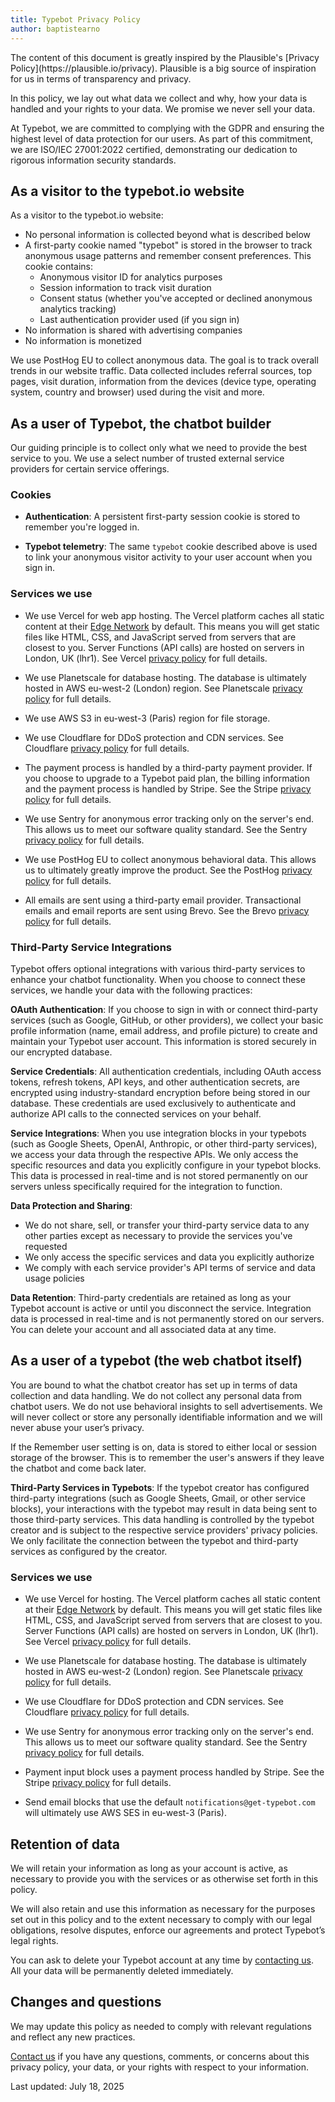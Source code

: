 ```yaml
---
title: Typebot Privacy Policy
author: baptistearno
---
```


<Info>
  The content of this document is greatly inspired by the Plausible's [Privacy
  Policy](https://plausible.io/privacy). Plausible is a big source of
  inspiration for us in terms of transparency and privacy.
</Info>

In this policy, we lay out what data we collect and why, how your data is handled and your rights to your data. We promise we never sell your data.

At Typebot, we are committed to complying with the GDPR and ensuring the highest level of data protection for our users. As part of this commitment, we are ISO/IEC 27001:2022 certified, demonstrating our dedication to rigorous information security standards.

## As a visitor to the typebot.io website

As a visitor to the typebot.io website:

- No personal information is collected beyond what is described below
- A first-party cookie named "typebot" is stored in the browser to track anonymous usage patterns and remember consent preferences. This cookie contains:
  - Anonymous visitor ID for analytics purposes
  - Session information to track visit duration
  - Consent status (whether you've accepted or declined anonymous analytics tracking)
  - Last authentication provider used (if you sign in)
- No information is shared with advertising companies
- No information is monetized

We use PostHog EU to collect anonymous data. The goal is to track overall trends in our website traffic. Data collected includes referral sources, top pages, visit duration, information from the devices (device type, operating system, country and browser) used during the visit and more.

## As a user of Typebot, the chatbot builder

Our guiding principle is to collect only what we need to provide the best service to you. We use a select number of trusted external service providers for certain service offerings.

### Cookies

- **Authentication**: A persistent first-party session cookie is stored to remember you're logged in.

- **Typebot telemetry**: The same `typebot` cookie described above is used to link your anonymous visitor activity to your user account when you sign in.

### Services we use

- We use Vercel for web app hosting. The Vercel platform caches all static content at their [Edge Network](https://vercel.com/docs/edge-network/overview) by default. This means you will get static files like HTML, CSS, and JavaScript served from servers that are closest to you. Server Functions (API calls) are hosted on servers in London, UK (lhr1). See Vercel [privacy policy](https://vercel.com/legal/privacy-policy) for full details.

- We use Planetscale for database hosting. The database is ultimately hosted in AWS eu-west-2 (London) region. See Planetscale [privacy policy](https://planetscale.com/legal/privacy) for full details.

- We use AWS S3 in eu-west-3 (Paris) region for file storage.

- We use Cloudflare for DDoS protection and CDN services. See Cloudflare [privacy policy](https://www.cloudflare.com/privacypolicy) for full details.

- The payment process is handled by a third-party payment provider. If you choose to upgrade to a Typebot paid plan, the billing information and the payment process is handled by Stripe. See the Stripe [privacy policy](https://stripe.com/privacy) for full details.

- We use Sentry for anonymous error tracking only on the server's end. This allows us to meet our software quality standard. See the Sentry [privacy policy](https://sentry.io/privacy/) for full details.

- We use PostHog EU to collect anonymous behavioral data. This allows us to ultimately greatly improve the product. See the PostHog [privacy policy](https://posthog.com/privacy) for full details.

- All emails are sent using a third-party email provider. Transactional emails and email reports are sent using Brevo. See the Brevo [privacy policy](https://www.brevo.com/legal/privacypolicy) for full details.

### Third-Party Service Integrations

Typebot offers optional integrations with various third-party services to enhance your chatbot functionality. When you choose to connect these services, we handle your data with the following practices:

**OAuth Authentication**: If you choose to sign in with or connect third-party services (such as Google, GitHub, or other providers), we collect your basic profile information (name, email address, and profile picture) to create and maintain your Typebot user account. This information is stored securely in our encrypted database.

**Service Credentials**: All authentication credentials, including OAuth access tokens, refresh tokens, API keys, and other authentication secrets, are encrypted using industry-standard encryption before being stored in our database. These credentials are used exclusively to authenticate and authorize API calls to the connected services on your behalf.

**Service Integrations**: When you use integration blocks in your typebots (such as Google Sheets, OpenAI, Anthropic, or other third-party services), we access your data through the respective APIs. We only access the specific resources and data you explicitly configure in your typebot blocks. This data is processed in real-time and is not stored permanently on our servers unless specifically required for the integration to function.

**Data Protection and Sharing**:

- We do not share, sell, or transfer your third-party service data to any other parties except as necessary to provide the services you've requested
- We only access the specific services and data you explicitly authorize
- We comply with each service provider's API terms of service and data usage policies

**Data Retention**: Third-party credentials are retained as long as your Typebot account is active or until you disconnect the service. Integration data is processed in real-time and is not permanently stored on our servers. You can delete your account and all associated data at any time.

## As a user of a typebot (the web chatbot itself)

You are bound to what the chatbot creator has set up in terms of data collection and data handling. We do not collect any personal data from chatbot users. We do not use behavioral insights to sell advertisements. We will never collect or store any personally identifiable information and we will never abuse your user’s privacy.

If the Remember user setting is on, data is stored to either local or session storage of the browser. This is to remember the user's answers if they leave the chatbot and come back later.

**Third-Party Services in Typebots**: If the typebot creator has configured third-party integrations (such as Google Sheets, Gmail, or other service blocks), your interactions with the typebot may result in data being sent to those third-party services. This data handling is controlled by the typebot creator and is subject to the respective service providers' privacy policies. We only facilitate the connection between the typebot and third-party services as configured by the creator.

### Services we use

- We use Vercel for hosting. The Vercel platform caches all static content at their [Edge Network](https://vercel.com/docs/edge-network/overview) by default. This means you will get static files like HTML, CSS, and JavaScript served from servers that are closest to you. Server Functions (API calls) are hosted on servers in London, UK (lhr1). See Vercel [privacy policy](https://vercel.com/legal/privacy-policy) for full details.

- We use Planetscale for database hosting. The database is ultimately hosted in AWS eu-west-2 (London) region. See Planetscale [privacy policy](https://planetscale.com/legal/privacy) for full details.

- We use Cloudflare for DDoS protection and CDN services. See Cloudflare [privacy policy](https://www.cloudflare.com/privacypolicy) for full details.

- We use Sentry for anonymous error tracking only on the server's end. This allows us to meet our software quality standard. See the Sentry [privacy policy](https://sentry.io/privacy/) for full details.

- Payment input block uses a payment process handled by Stripe. See the Stripe [privacy policy](https://stripe.com/privacy) for full details.

- Send email blocks that use the default `notifications@get-typebot.com` will ultimately use AWS SES in eu-west-3 (Paris).

## Retention of data

We will retain your information as long as your account is active, as necessary to provide you with the services or as otherwise set forth in this policy.

We will also retain and use this information as necessary for the purposes set out in this policy and to the extent necessary to comply with our legal obligations, resolve disputes, enforce our agreements and protect Typebot’s legal rights.

You can ask to delete your Typebot account at any time by [contacting us](mailto:contact@typebot.io). All your data will be permanently deleted immediately.

## Changes and questions

We may update this policy as needed to comply with relevant regulations and reflect any new practices.

[Contact us](mailto:contact@typebot.io) if you have any questions, comments, or concerns about this privacy policy, your data, or your rights with respect to your information.

Last updated: July 18, 2025
